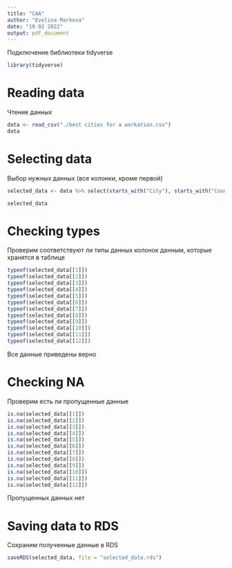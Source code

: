 ```yaml
---
title: "CAA"
author: "Evelina Markova"
date: "19 02 2022"
output: pdf_document
---
```


Подключение библиотеки tidyverse

```r
library(tidyverse)
```

# Reading data

Чтение данных 

```r
data <- read_csv("./best cities for a workation.csv")
data
```

# Selecting data

Выбор нужных данных (все колонки, кроме первой)

```r
selected_data <- data %>% select(starts_with("City"), starts_with("Country"), starts_with("Remote"), starts_with("Co-working"), starts_with("Caffeine"), starts_with("Travel"), starts_with("After"), starts_with("Accommodation"), starts_with("Food"), starts_with("Climate"), starts_with("Tourist"), starts_with("Instagramability"))

selected_data
```

# Checking types

Проверим соответствуют ли типы данных колонок данным, которые хранятся в таблице

```r
typeof(selected_data[[1]])
typeof(selected_data[[2]])
typeof(selected_data[[3]])
typeof(selected_data[[4]])
typeof(selected_data[[5]])
typeof(selected_data[[6]])
typeof(selected_data[[7]])
typeof(selected_data[[8]])
typeof(selected_data[[9]])
typeof(selected_data[[10]])
typeof(selected_data[[11]])
typeof(selected_data[[12]])
```

Все данные приведены верно

# Checking NA

Проверим есть ли пропущенные данные

```r
is.na(selected_data[[1]])
is.na(selected_data[[2]])
is.na(selected_data[[3]])
is.na(selected_data[[4]])
is.na(selected_data[[5]])
is.na(selected_data[[6]])
is.na(selected_data[[7]])
is.na(selected_data[[8]])
is.na(selected_data[[9]])
is.na(selected_data[[10]])
is.na(selected_data[[11]])
is.na(selected_data[[12]])
```
Пропущенных данных нет


# Saving data to RDS

Сохраним полученные данные в RDS

```r
saveRDS(selected_data, file = "selected_data.rds")
```

